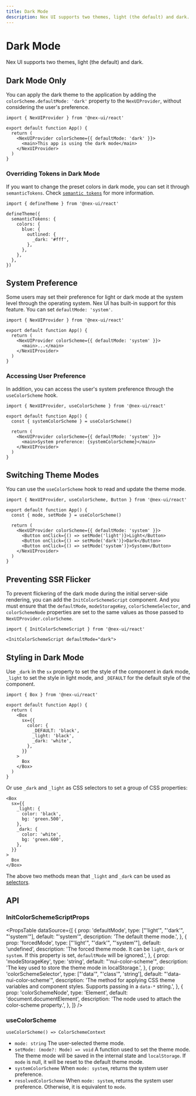 ```yaml
---
title: Dark Mode
description: Nex UI supports two themes, light (the default) and dark.
---
```


# Dark Mode

Nex UI supports two themes, light (the default) and dark.

## Dark Mode Only

You can apply the dark theme to the application by adding the `colorScheme.defaultMode: 'dark'` property to the `NexUIProvider`, without considering the user's preference.

```tsx
import { NexUIProvider } from '@nex-ui/react'

export default function App() {
  return (
    <NexUIProvider colorScheme={{ defaultMode: 'dark' }}>
      <main>This app is using the dark mode</main>
    </NexUIProvider>
  )
}
```

### Overriding Tokens in Dark Mode

If you want to change the preset colors in dark mode, you can set it through `semanticTokens`. Check [`semantic tokens`](/docs/customization/semantic-tokens) for more information.

```tsx
import { defineTheme } from '@nex-ui/react'

defineTheme({
  semanticTokens: {
    colors: {
      blue: {
        outlined: {
          _dark: '#fff',
        },
      },
    },
  },
})
```

## System Preference

Some users may set their preference for light or dark mode at the system level through the operating system. Nex UI has built-in support for this feature. You can set `defaultMode: 'system'`.

```tsx
import { NexUIProvider } from '@nex-ui/react'

export default function App() {
  return (
    <NexUIProvider colorScheme={{ defaultMode: 'system' }}>
      <main>...</main>
    </NexUIProvider>
  )
}
```

### Accessing User Preference

In addition, you can access the user's system preference through the `useColorScheme` hook.

```tsx
import { NexUIProvider, useColorScheme } from '@nex-ui/react'

export default function App() {
  const { systemColorScheme } = useColorScheme()

  return (
    <NexUIProvider colorScheme={{ defaultMode: 'system' }}>
      <main>System preference: {systemColorScheme}</main>
    </NexUIProvider>
  )
}
```

## Switching Theme Modes

You can use the `useColorScheme` hook to read and update the theme mode.

```tsx
import { NexUIProvider, useColorScheme, Button } from '@nex-ui/react'

export default function App() {
  const { mode, setMode } = useColorScheme()

  return (
    <NexUIProvider colorScheme={{ defaultMode: 'system' }}>
      <Button onClick={() => setMode('light')}>Light</Button>
      <Button onClick={() => setMode('dark')}>Dark</Button>
      <Button onClick={() => setMode('system')}>System</Button>
    </NexUIProvider>
  )
}
```

## Preventing SSR Flicker

To prevent flickering of the dark mode during the initial server-side rendering, you can add the `InitColorSchemeScript` component. And you must ensure that the `defaultMode`, `modeStorageKey`, `colorSchemeSelector`, and `colorSchemeNode` properties are set to the same values as those passed to `NexUIProvider.colorScheme`.

```tsx
import { InitColorSchemeScript } from '@nex-ui/react'

<InitColorSchemeScript defaultMode="dark">
```

## Styling in Dark Mode

Use `_dark` in the `sx` property to set the style of the component in dark mode, `_light` to set the style in light mode, and `_DEFAULT` for the default style of the component.

```tsx
import { Box } from '@nex-ui/react'

export default function App() {
  return (
    <Box
      sx={{
        color: {
          _DEFAULT: 'black',
          _light: 'black',
          _dark: 'white',
        },
      }}
    >
      Box
    </Box>
  )
}
```

Or use `_dark` and `_light` as CSS selectors to set a group of CSS properties:

```tsx
<Box
  sx={{
    _light: {
      color: 'black',
      bg: 'green.500',
    },
    _dark: {
      color: 'white',
      bg: 'green.600',
    },
  }}
>
  Box
</Box>
```

The above two methods mean that `_light` and `_dark` can be used as [selectors](/docs/customization/selectors).

## API

### InitColorSchemeScriptProps

<PropsTable
  dataSource={[
    {
      prop: 'defaultMode',
      type: ["'light'", "'dark'", "'system'"],
      default: "'system'",
      description: 'The default theme mode.',
    },
    {
      prop: 'forcedMode',
      type: ["'light'", "'dark'", "'system'"],
      default: 'undefined',
      description:
        'The forced theme mode. It can be `light`, `dark` or `system`. If this property is set, `defaultMode` will be ignored.',
    },
    {
      prop: 'modeStorageKey',
      type: 'string',
      default: "'nui-color-scheme'",
      description: 'The key used to store the theme mode in localStorage.',
    },
    {
      prop: 'colorSchemeSelector',
      type: ["'data'", "'class'", 'string'],
      default: "'data-nui-color-scheme'",
      description:
        'The method for applying CSS theme variables and component styles. Supports passing in a `data-*` string.',
    },
    {
      prop: 'colorSchemeNode',
      type: 'Element',
      default: 'document.documentElement',
      description: 'The node used to attach the color-scheme property.',
    },
  ]}
/>

### useColorScheme

`useColorScheme() => ColorSchemeContext`

- `mode: string` The user-selected theme mode.
- `setMode: (mode?: Mode) => void` A function used to set the theme mode. The theme mode will be saved in the internal state and `localStorage`. If `mode` is null, it will be reset to the default theme mode.
- `systemColorScheme` When `mode: system`, returns the system user preference.
- `resolvedColorScheme` When `mode: system`, returns the system user preference. Otherwise, it is equivalent to `mode`.
